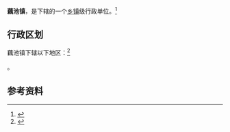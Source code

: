 {{中国乡级行政区|42/10/22/106/000}}

'''藕池镇'''，是{{PRC admin/fullname|42/10/22/106/000|3}}下辖的一个[[乡镇|乡镇]]级行政单位。<ref>{{PRC admin/ref sgc|{{PRC admin/parent|42/10/22/106/000}}}}</ref>

== 行政区划 ==

藕池镇下辖以下地区：<ref>{{PRC admin/ref sgc|42/10/22/106/000}}</ref>

{{PRC admin/children|42/10/22/106/000}}。

== 参考资料 ==

{{reflist}}

{{行政区划小作品}}
{{PRC admin/navcat|42/10/22/106/000}}